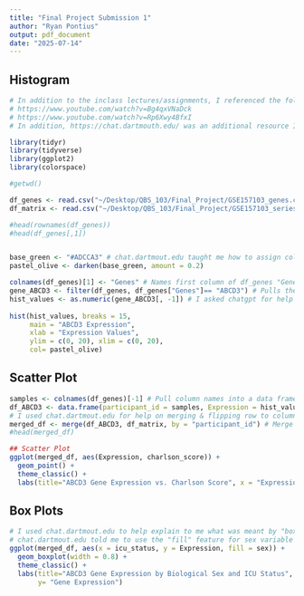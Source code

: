 ```yaml
---
title: "Final Project Submission 1"
author: "Ryan Pontius"
output: pdf_document
date: "2025-07-14"
---
```


## Histogram

```r
# In addition to the inclass lectures/assignments, I referenced the following Youtube video's to further my knowledge and understanding of how to use ggplot2 and tidyverse:
# https://www.youtube.com/watch?v=Bg4qxVNaDck
# https://www.youtube.com/watch?v=Rp6Xwy4BfxI
# In addition, https://chat.dartmouth.edu/ was an additional resource I used for parts of this assignment

library(tidyr)
library(tidyverse)
library(ggplot2)
library(colorspace)

#getwd()

df_genes <- read.csv("~/Desktop/QBS_103/Final_Project/GSE157103_genes.csv")
df_matrix <- read.csv("~/Desktop/QBS_103/Final_Project/GSE157103_series_matrix-1.csv")

#head(rownames(df_genes))
#head(df_genes[,1])


base_green <- "#ADCCA3" # chat.dartmout.edu taught me how to assign colors using colorspace.
pastel_olive <- darken(base_green, amount = 0.2) 

colnames(df_genes)[1] <- "Genes" # Names first column of df_genes "Genes"
gene_ABCD3 <- filter(df_genes, df_genes["Genes"]== "ABCD3") # Pulls the row for gene ABCD3 into a data frame by filtering.
hist_values <- as.numeric(gene_ABCD3[, -1]) # I asked chatgpt for help here. I could not figure out how to pull rows, not columns. 
  
hist(hist_values, breaks = 15, 
     main = "ABCD3 Expression", 
     xlab = "Expression Values",
     ylim = c(0, 20), xlim = c(0, 20),
     col= pastel_olive)

```

## Scatter Plot
```r
samples <- colnames(df_genes)[-1] # Pull column names into a data frame.
df_ABCD3 <- data.frame(participant_id = samples, Expression = hist_values) # Initialize new data frame with expression values and charlson_score, for scatterplot.
# I used chat.dartmout.edu for help on merging & flipping row to column for the data frames. It suggested the merge() function and explained how to approach it.
merged_df <- merge(df_ABCD3, df_matrix, by = "participant_id") # Merge Data frames by "participant_id".
#head(merged_df)

## Scatter Plot
ggplot(merged_df, aes(Expression, charlson_score)) +
  geom_point() +
  theme_classic() +
  labs(title="ABCD3 Gene Expression vs. Charlson Score", x = "Expression", y = "Charlson Score")
```

## Box Plots

```r
# I used chat.dartmout.edu to help explain to me what was meant by "boxplot of gene expression separated by both categorical covariates" in the rubric, and it told me to approach it like I would a normal boxplot but use the "fill" function for the second variable, which is what I did.
# chat.dartmout.edu told me to use the "fill" feature for sex variable and it told me how to adjust the width of my box plots, and also how to center my title.
ggplot(merged_df, aes(x = icu_status, y = Expression, fill = sex)) +
  geom_boxplot(width = 0.8) +
  theme_classic() +
  labs(title="ABCD3 Gene Expression by Biological Sex and ICU Status", x = "ICU Status",
       y= "Gene Expression")

```
